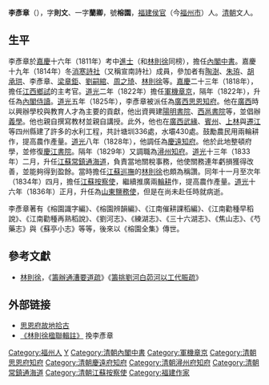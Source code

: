 '''李彥章'''（{{bd|1794年||1836年|catIdx=李}}），字'''則文'''、一字'''蘭卿'''，號'''榕園'''，[[福建|福建]][[侯官|侯官]]（今[[福州市|福州市]]）人。[[清朝|清朝]]文人。

== 生平 ==
李彥章於[[嘉慶|嘉慶]]十六年（1811年）考中[[進士|進士]]（和[[林則徐|林則徐]]同榜），擔任[[內閣中書|內閣中書]]。嘉慶十九年（1814年）冬[[消寒詩社|消寒詩社]]（又稱宣南詩社）成員，參加者有[[陶澍|陶澍]]、[[朱珔|朱珔]]、[[胡承珙|胡承珙]]、李彥章、[[梁章鉅|梁章鉅]]、[[劉嗣綰|劉嗣綰]]、[[周之琦|周之琦]]、[[林則徐|林則徐]]等。[[嘉慶|嘉慶]]二十三年（1818年），擔任[[江西|江西]][[鄉試|鄉試]]的主考官。[[道光|道光]]二年（1822年）擔任[[章京|軍機章京]]，隔年（1822年），升任為[[內閣侍讀|內閣侍讀]]。[[道光|道光]]五年（1825年），李彥章被派任為[[廣西|廣西]][[思恩|思恩]][[知府|知府]]。他在[[廣西|廣西]]時以興辦學校與教育人才為主要的貢獻，他出資興建[[陽明書院|陽明書院]]、[[西邕書院|西邕書院]]等，並倡辦[[義學|義學]]。他也親自撰寫教材並親自講授。此外，他也在[[廣西|廣西]][[武緣|武緣]]、[[賓州|賓州]]、[[上林县|上林]]與[[遷江|遷江]]等四州縣建了許多的水利工程，共計塘圳336處，水壩430處。鼓勵農民用兩輪耕作，提高農作產量。[[道光|道光]]八年（1828年），他調任為[[慶遠|慶遠]][[知府|知府]]。他於此地整頓府學，並修復[[慶江書院|慶江書院]]。隔年（1829年）又調職為[[潯州|潯州]][[知府|知府]]。[[道光|道光]]十三年（1833年）二月，升任[[江蘇|江蘇]][[常鎮通海道|常鎮通海道]]，負責當地關稅事務，他使關務連年虧損獲得改善，並能夠得到盈餘。當時擔任[[江蘇|江蘇]][[巡撫|巡撫]]的[[林則徐|林則徐]]也頗為稱讚。同年十一月至次年（1834年）四月，擔任[[江蘇|江蘇]][[按察使|按察使]]，繼續推廣兩[[輪耕|輪耕]]作，提高農作產量。[[道光|道光]]十六年（1836年）正月，升任為[[山東|山東]][[鹽務使|鹽務使]]，但是在尚未赴任時就病逝。

李彥章著有《榕園識字編》、《榕園辨韻編》、《江南催耕課稻編》、《江南勸種早稻說》、《江南勸種再熟稻說》、《劉河志》、《練湖志》、《三十六湖志》、《焦山志》、《芍藥志》與《蘇亭小志》等等，後來以《榕園全集》傳世。

==參考文獻==
*[[林則徐|林則徐]]，《[[籌辦通漕要道疏|籌辦通漕要道疏]]》《[[籌挑劉河白茆河以工代賑疏|籌挑劉河白茆河以工代賑疏]]》

==外部链接==
*[http://www.nnwenwu.com/news/details.asp?NewsID=3057 思恩府故地拾古] {{Wayback|url=http://www.nnwenwu.com/news/details.asp?NewsID=3057 |date=20210504190204 }}
*[http://www.wcai.net/couplet/linzexu/004.htm 《林則徐楹聯輯註》] {{Wayback|url=http://www.wcai.net/couplet/linzexu/004.htm |date=20200919050007 }} 挽李彥章

{{嘉慶十六年辛未科殿試金榜}}

{{Authority control}}

{{DEFAULTSORT:Li李}}
[[Category:福州人|Category:福州人]]
[[Category:李姓|Y]]
[[Category:清朝內閣中書|Category:清朝內閣中書]]
[[Category:軍機章京|Category:軍機章京]]
[[Category:清朝思恩府知府|Category:清朝思恩府知府]]
[[Category:清朝慶遠府知府|Category:清朝慶遠府知府]]
[[Category:清朝潯州府知府|Category:清朝潯州府知府]]
[[Category:清朝常鎮通海道|Category:清朝常鎮通海道]]
[[Category:清朝江蘇按察使|Category:清朝江蘇按察使]]
[[Category:福建作家|Category:福建作家]]